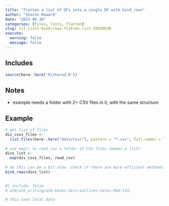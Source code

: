 ```yaml
---
title: "flatten a list of DFs into a single DF with bind_rows"
author: "Sharon Howard"
date: "2025-06-30"
categories: [files, lists, flatten]
slug: til-lists-bind-rows-flatten-list-20250630
execute:
  warning: false
  message: false
---
```


## Includes

```r
source(here::here('R/shared.R'))
```

## Notes

-  example needs a folder with 2+ CSV files in it, with the same structure 




## Example

```r
# get list of files 
div_csvs_files <- 
  list.files(here::here("data/csv/"), pattern = "*.csv", full.names = T) 
 
# use map() to read_csv a folder of CSV files (makes a list) 
divs_list <- 
  map(div_csvs_files, read_csv)  
 
# nb this can be a bit slow. check if there are more efficient methods? 
bind_rows(divs_list) 
 

```



```r
#| include: false
# atb/atb_writing/atb-books-divs-outlines-notes.Rmd:143:  

# this uses local data
```

